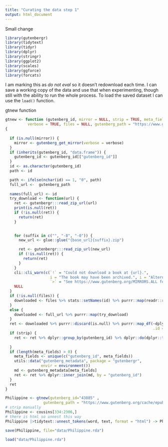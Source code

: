 ```yaml
---
title: "Curating the data step 1"
output: html_document
---
```

Small change
```r
library(gutenbergr)
library(tidytext)
library(tidyr)
library(dplyr)
library(stringr)
library(ggplot2)
library(scales)
library(ggforce)
library(forcats)
```

I am marking this as _do not eval_ so it doesn't redownload 
each time. I can save a working copy of the data and use that
when experimenting,  though still with the ability to run the whole
process. To load the saved dataset I can use the `load()` function.

gtnew function 
```r
gtnew <- function (gutenberg_id, mirror = NULL, strip = TRUE, meta_fields = NULL, 
          verbose = TRUE, files = NULL, gutenberg_path = "https://www.gutenberg.org/cache/epub/43885/pg43885-h.zip" ,...) 
{
  
  if (is.null(mirror)) {
    mirror <- gutenberg_get_mirror(verbose = verbose)
  }
  if (inherits(gutenberg_id, "data.frame")) {
    gutenberg_id <- gutenberg_id[["gutenberg_id"]]
  }
  id <- as.character(gutenberg_id)
  path <- id

  path <- ifelse(nchar(id) == 1, "0", path)
  full_url <-  gutenberg_path
 
  names(full_url) <- id
  try_download <- function(url) {
    ret <- gutenbergr:::read_zip_url(url)
    print(is.null(ret))
    if (!is.null(ret)) {
      return(ret)
    }
 

    for (suffix in c("", "-8", "-0")) {
      new_url <- glue::glue("{base_url}{suffix}.zip")

      ret <- gutenbergr:::read_zip_url(new_url)
      if (!is.null(ret)) {
        return(ret)
      }
    }
    cli::cli_warn(c(`!` = "Could not download a book at {url}.", 
                    i = "The book may have been archived.", i = "Alternatively, You may need to select a different mirror.", 
                    `>` = "See https://www.gutenberg.org/MIRRORS.ALL for options."))
    NULL
  }
  if (!is.null(files)) {
    downloaded <- files %>% stats::setNames(id) %>% purrr::map(readr::read_lines)
  }
  else {
    downloaded <- full_url %>% purrr::map(try_download)
  }
  ret <- downloaded %>% purrr::discard(is.null) %>% purrr::map_df(~dplyr::tibble(text = .), 
                                                                  .id = "gutenberg_id") %>% dplyr::mutate(gutenberg_id = as.integer(gutenberg_id))
  if (strip) {
    ret <- ret %>% dplyr::group_by(gutenberg_id) %>% dplyr::do(dplyr::tibble(text = gutenberg_strip(.$text, 
                                                                                                    ...))) %>% dplyr::ungroup()
  }
  if (length(meta_fields) > 0) {
    meta_fields <- unique(c("gutenberg_id", meta_fields))
    utils::data("gutenberg_metadata", package = "gutenbergr", 
                envir = environment())
    md <- gutenberg_metadata[meta_fields]
    ret <- ret %>% dplyr::inner_join(md, by = "gutenberg_id")
  }
  ret
}


```


```r

Philippine <- gtnew(gutenberg_id="43885" ,
                 gutenberg_path = "https://www.gutenberg.org/cache/epub/43885/pg43885-h.zip")
# strip manually 
Philippine <- cousins[334:2306,]
# there is html so unnest this way
Philippine |>tidytext::unnest_tokens(word, text, format = "html") -> Philippine_long

save(Philippine, file="data/Philippine.rda")
```
```r
load("data/Philippine.rda")
```


